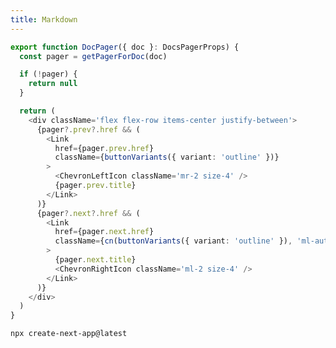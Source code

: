 ```yaml
---
title: Markdown
---
```


```typescript title="example.ts" showLineNumbers {5}
export function DocPager({ doc }: DocsPagerProps) {
  const pager = getPagerForDoc(doc)

  if (!pager) {
    return null
  }

  return (
    <div className='flex flex-row items-center justify-between'>
      {pager?.prev?.href && (
        <Link
          href={pager.prev.href}
          className={buttonVariants({ variant: 'outline' })}
        >
          <ChevronLeftIcon className='mr-2 size-4' />
          {pager.prev.title}
        </Link>
      )}
      {pager?.next?.href && (
        <Link
          href={pager.next.href}
          className={cn(buttonVariants({ variant: 'outline' }), 'ml-auto')}
        >
          {pager.next.title}
          <ChevronRightIcon className='ml-2 size-4' />
        </Link>
      )}
    </div>
  )
}
```

```console title="example.json"
npx create-next-app@latest
```

